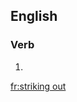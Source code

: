 ==English==

===Verb===
{{head|en|head=[[striking]] [[out]]}}

# {{present participle of|strike out}}

[[fr:striking out]]